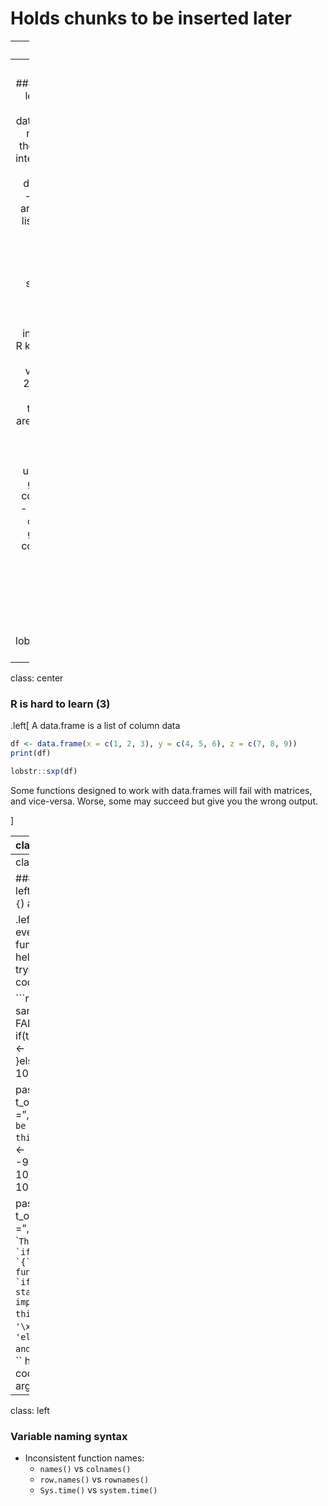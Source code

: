 # Holds chunks to be inserted later

---
class: left

### A bad function

  - One example in base R is the **NROW** or **NCOL** functions. They return a value even if the
    input is a vector or single value instead of a data frame:
    
  ```r
    df <- data.frame(a = 1:3, b = letters[1:3])
    NROW(df)

    vec <- letters[1:10]
    NROW(vec)
    
    single <- "A"
    NROW(single)
  ```
  - **NEVER** use these functions or be tempted to create such functions.


---
class: center

### R is hard to learn (2)
.left[
Matrices and data.frames are not the same, they are stored internally in two completely different ways
- data.frames are stored as a list of columns (which are vectors)
- matrices are stored as a sequential 1-dimensional vector with dimension information so R knows how to break the vector up into 2-dimensions
- because of this, matrices are much faster for math operations
- data.frames use `names()` to get or set the column names
- matrices use `colnames()` to get or set the column names
  
A matrix is a linear vector
```r
mat <- matrix(1:9, nrow = 3)
print(mat)

lobstr::sxp(mat)
```
]

---
class: center

### R is hard to learn (3)
.left[
A data.frame is a list of column data
```r
df <- data.frame(x = c(1, 2, 3), y = c(4, 5, 6), z = c(7, 8, 9))
print(df)

lobstr::sxp(df)
```
Some functions designed to work with data.frames will fail with matrices, and vice-versa. Worse, some may succeed but give you the wrong output.

]

---
class: center

### There are no operators

.left[
There are no operators in R, only functions. For example
```r
5 + 8 * 10
```
is actually called like this by R
```r
`+`(5, `*`(8, 10))
```
Here, `` `r '\x60+\x60()'` `` and `` `r '\x60*\x60()'` `` are functions taking two arguments each. All operators are actually functions like this.
To prove these two lines of code are equivalent, look at the Abstract Syntax Trees (ASTs) that R creates when it parses an expression like this:
]
.left[
.pull-left[
```r
lobstr::ast({5 + 8 * 10})
```
]
.pull-right[
```r
lobstr::ast({`+`(5, `*`(8, 10))})
```
]
]

---
class: center

### `if`, `else`, and all left braces (`[`, `(`, and `{`) are functions

.left[
Almost everything in R is a function. This can help you when trying to understand code

```r
t_or_f <- sample(c(TRUE, FALSE), size = 1)
if(t_or_f){
  x <- -9
  y <- -99
  z <- -999
}else{
  x <- 10
  y <- 100
  z <- 1000
}

paste0("t_or_f = ", t_or_f, ", x = ", x, ", y = ", y, ", z = ", z)
```
Can be written like this:
```r
if(t_or_f) `{`(x <- -9, y <- -99, z <- -999) else(`{`(x <- 10, y <- 100, z <- 1000))

paste0("t_or_f = ", t_or_f, ", x = ", x, ", y = ", y, ", z = ", z)
```
This is because `if`, `else`, and `{` are all functions so an `if..else` statement is implemented as this:
`if()`  `` `r '\x60{\x60()'` `` `` `r 'else(\x60{\x60())'` `` and `` `r '\x60{\x60()'` `` has each line of code inside as an argument.
]

---
class: left

### Variable naming syntax

- Inconsistent function names:
  - `names()` vs `colnames()`
  - `row.names()` vs `rownames()`
  - `Sys.time()` vs `system.time()`
  


